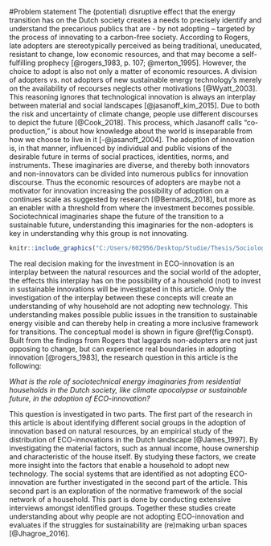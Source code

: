 #Problem statement
The (potential) disruptive effect that the energy transition has on the Dutch society creates a needs to precisely identify and understand the precarious publics that are - by not adopting – targeted by the process of innovating to a carbon-free society. According to Rogers, late adopters are stereotypically perceived as being traditional, uneducated, resistant to change, low economic resources, and that may become a self-fulfilling prophecy [@rogers_1983, p. 107; @merton_1995]. However, the choice to adopt is also not only a matter of economic resources. A division of adopters vs. not adopters of new sustainable energy technology’s merely on the availability of recourses neglects other motivations [@Wyatt_2003]. This reasoning ignores that technological innovation is always an interplay between material and social landscapes [@jasanoff_kim_2015]. Due to both the risk and uncertainty of climate change, people use different discourses to depict the future [@Cook_2018]. This process, which Jasanoff calls “co-production,” is about how knowledge about the world is inseparable from how we choose to live in it [-@jasanoff_2004]. The adoption of innovation is, in that manner, influenced by individual and public visions of the desirable future in terms of social practices, identities, norms, and instruments. These imaginaries are diverse, and thereby both innovators and non-innovators can be divided into numerous publics for innovation discourse. Thus the economic resources of adopters are maybe not a motivator for innovation increasing the possibility of adoption on a continues scale as suggested by research [@Bernards_2018], but more as an enabler with a threshold from where the investment becomes possible. Sociotechnical imaginaries shape the future of the transition to a sustainable future, understanding this imaginaries for the non-adopters is key in understanding why this group is not innovating. 
```r
knitr::include_graphics("C:/Users/602956/Desktop/Studie/Thesis/Sociology thesis/fig/ConceptueelModel.png", dpi = 108)
```
The real decision making for the investment in ECO-innovation is an interplay between the natural resources and the social world of the adopter, the effects this interplay has on the possibility of a household (not) to invest in sustainable innovations will be investigated in this article. Only the investigation of the interplay between these concepts will create an understanding of why household are not adopting new technology. This understanding makes possible public issues in the transition to sustainable energy visible and can thereby help in creating a more inclusive framework for transitions. The conceptual model is shown in figure \@ref(fig:Conspt). Built from the findings from Rogers that laggards  non-adopters are not just opposing to change, but can experience real boundaries in adopting innovation [@rogers_1983],  the research question in this article is the following: 

_What is the role of sociotechnical energy imaginaries from residential households in the Dutch society, like climate apocalypse or sustainable future, in the adoption of ECO-innovation?_
  
This question is investigated in two parts. The first part of the research in this article is about identifying different social groups in the adoption of innovation based on natural resources, by an empirical study of the distribution of ECO-innovations in the Dutch landscape [@James_1997]. By investigating the material factors, such as annual income, house ownership and characteristic of the house itself. By studying these factors, we create more insight into the factors that enable a household to adopt new technology. The social systems that are identified as not adopting ECO-innovation are further investigated in the second part of the article. This second part is an exploration of the normative framework of the social network of a household. This part is done by conducting extensive interviews amongst identified groups. Together these studies create understanding about why people are not adopting ECO-innovation and evaluates if the struggles for sustainability are (re)making urban spaces [@Jhagroe_2016]. 